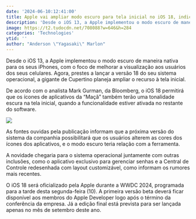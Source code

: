 ```yaml
---
date: '2024-06-10:12:41:00'
title: Apple vai ampliar modo escuro para tela inicial no iOS 18, indica rumor
description: 'Desde o iOS 13, a Apple implementou o modo escuro de maneira nativa para os seus iPhones, com o foco de melhorar a visualização aos usuários dos seus celulares. Agora, prestes a lançar a versão 18 do seu sistema operacional, a gigante de Cupertino planeja ampliar o recurso à tela inicial.'
image: https://t2.tudocdn.net/708088?w=646&h=284
categories: 'Technologies'
ytid: ''
author: "Anderson \"Yagasaki\" Marlon"
---
```


Desde o iOS 13, a Apple implementou o modo escuro de maneira nativa para os seus iPhones, com o foco de melhorar a visualização aos usuários dos seus celulares. Agora, prestes a lançar a versão 18 do seu sistema operacional, a gigante de Cupertino planeja ampliar o recurso à tela inicial.

De acordo com o analista Mark Gurman, da Bloomberg, o iOS 18 permitirá que os ícones de aplicativos da “Maçã” também terão uma tonalidade escura na tela inicial, quando a funcionalidade estiver ativada no restante do software.

![](https://t2.tudocdn.net/714748?w=660&h=351)

As fontes ouvidas pela publicação informam que a próxima versão do sistema da companhia possibilitará que os usuários alterem as cores dos ícones dos aplicativos, e o modo escuro teria relação com a ferramenta.

A novidade chegaria para o sistema operacional juntamente com outras inclusões, como o aplicativo exclusivo para gerenciar senhas e a Central de Controle redesenhada com layout customizável, como informam os rumores mais recentes.

O iOS 18 será oficializado pela Apple durante a WWDC 2024, programada para a tarde desta segunda-feira (10). A primeira versão beta deverá ficar disponível aos membros do Apple Developer logo após o término da conferência da empresa. Já a edição final está prevista para ser lançada apenas no mês de setembro deste ano.
